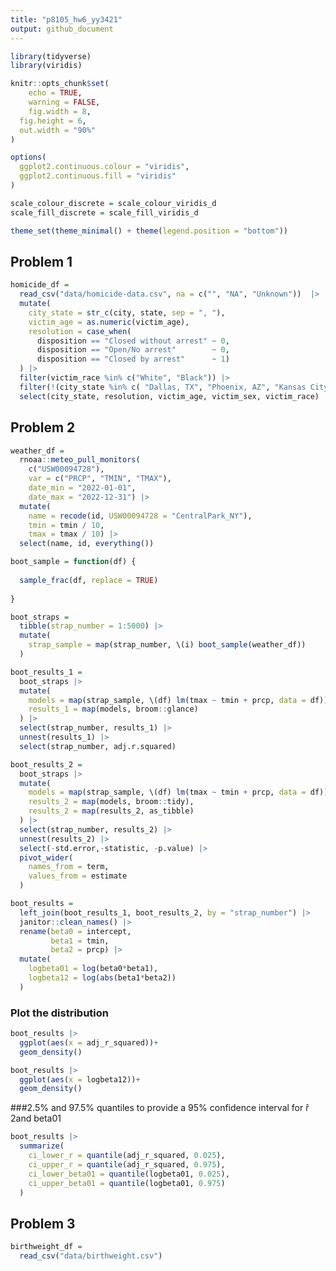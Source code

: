 ```yaml
---
title: "p8105_hw6_yy3421"
output: github_document
---
```


```r
library(tidyverse)
library(viridis)

knitr::opts_chunk$set(
	echo = TRUE,
	warning = FALSE,
	fig.width = 8, 
  fig.height = 6,
  out.width = "90%"
)

options(
  ggplot2.continuous.colour = "viridis",
  ggplot2.continuous.fill = "viridis"
)

scale_colour_discrete = scale_colour_viridis_d
scale_fill_discrete = scale_fill_viridis_d

theme_set(theme_minimal() + theme(legend.position = "bottom"))
```

## Problem 1

```r
homicide_df = 
  read_csv("data/homicide-data.csv", na = c("", "NA", "Unknown"))  |> 
  mutate(
    city_state = str_c(city, state, sep = ", "),
    victim_age = as.numeric(victim_age),
    resolution = case_when(
      disposition == "Closed without arrest" ~ 0,
      disposition == "Open/No arrest"        ~ 0,
      disposition == "Closed by arrest"      ~ 1)
  ) |> 
  filter(victim_race %in% c("White", "Black")) |> 
  filter(!(city_state %in% c( "Dallas, TX", "Phoenix, AZ", "Kansas City, MO", "Tulsa, AL"))) |> 
  select(city_state, resolution, victim_age, victim_sex, victim_race)
```


## Problem 2

```r
weather_df = 
  rnoaa::meteo_pull_monitors(
    c("USW00094728"),
    var = c("PRCP", "TMIN", "TMAX"), 
    date_min = "2022-01-01",
    date_max = "2022-12-31") |>
  mutate(
    name = recode(id, USW00094728 = "CentralPark_NY"),
    tmin = tmin / 10,
    tmax = tmax / 10) |>
  select(name, id, everything())
```


```r

boot_sample = function(df) {
  
  sample_frac(df, replace = TRUE)
  
}

```

```r
boot_straps = 
  tibble(strap_number = 1:5000) |> 
  mutate(
    strap_sample = map(strap_number, \(i) boot_sample(weather_df))
  )

boot_results_1 = 
  boot_straps |> 
  mutate(
    models = map(strap_sample, \(df) lm(tmax ~ tmin + prcp, data = df)),
    results_1 = map(models, broom::glance)
  ) |> 
  select(strap_number, results_1) |> 
  unnest(results_1) |> 
  select(strap_number, adj.r.squared)

boot_results_2 = 
  boot_straps |> 
  mutate(
    models = map(strap_sample, \(df) lm(tmax ~ tmin + prcp, data = df)),
    results_2 = map(models, broom::tidy),
    results_2 = map(results_2, as_tibble)
  ) |> 
  select(strap_number, results_2) |> 
  unnest(results_2) |>
  select(-std.error,-statistic, -p.value) |> 
  pivot_wider(
    names_from = term,
    values_from = estimate
  )

boot_results = 
  left_join(boot_results_1, boot_results_2, by = "strap_number") |> 
  janitor::clean_names() |> 
  rename(beta0 = intercept,
         beta1 = tmin,
         beta2 = prcp) |> 
  mutate(
    logbeta01 = log(beta0*beta1),
    logbeta12 = log(abs(beta1*beta2))
  )
```

### Plot the distribution

```r
boot_results |> 
  ggplot(aes(x = adj_r_squared))+
  geom_density()

boot_results |> 
  ggplot(aes(x = logbeta12))+
  geom_density()
```


###2.5% and 97.5% quantiles to provide a 95% confidence interval for r̂ 2and beta01
```r
boot_results |> 
  summarize(
    ci_lower_r = quantile(adj_r_squared, 0.025),
    ci_upper_r = quantile(adj_r_squared, 0.975),
    ci_lower_beta01 = quantile(logbeta01, 0.025),
    ci_upper_beta01 = quantile(logbeta01, 0.975)
  )
```


## Problem 3

```r
birthweight_df = 
  read_csv("data/birthweight.csv") 
```

